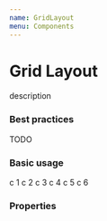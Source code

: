 ```yaml
---
name: GridLayout
menu: Components
---
```



# Grid Layout
description

### Best practices
TODO

### Basic usage
<Playground>
<GridLayout gridTemplateColumns={{ xs: '1fr 2fr', md: '1fr 1fr 1fr' }} gridTemplateRows='1fr 50vh 1fr'>
	<Card>
		c 1
	</Card>
	<Card>
		c 2
	</Card>
	<Card>
		c 3
	</Card>
	<Card>
		c 4
	</Card>
	<Card>
		c 5
	</Card>
	<Card>
		c 6
	</Card>
</GridLayout>
</Playground>

### Properties
<PropsTable of={GridLayout} />
